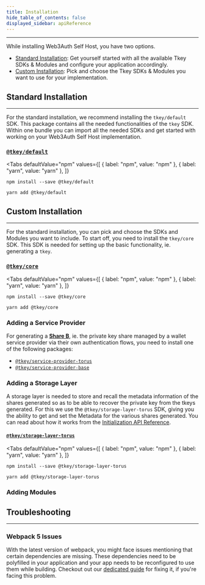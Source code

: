 ```yaml
---
title: Installation
hide_table_of_contents: false
displayed_sidebar: apiReference
---
```


---



While installing Web3Auth Self Host, you have two options.

- [Standard Installation](#standard-installation): Get yourself started with all the available Tkey SDKs & Modules and configure your application
  accordingly.
- [Custom Installation](#custom-installation): Pick and choose the Tkey SDKs & Modules you want to use for your implementation.

## Standard Installation

---

For the standard installation, we recommend installing the `tkey/default` SDK. This package contains all the needed functionalities of the `tkey` SDK.
Within one bundle you can import all the needed SDKs and get started with working on your Web3Auth Self Host implementation.

### [`@tkey/default`](https://www.npmjs.com/package/@tkey/default)

<Tabs
  defaultValue="npm"
  values={[
    { label: "npm", value: "npm" },
    { label: "yarn", value: "yarn" },
  ]}
>

<TabItem value="npm">

```shell
npm install --save @tkey/default
```

</TabItem>

<TabItem value="yarn">

```shell
yarn add @tkey/default
```

</TabItem>

</Tabs>

## Custom Installation

---

For the standard installation, you can pick and choose the SDKs and Modules you want to include. To start off, you need to install the `tkey/core`
SDK. This SDK is needed for setting up the basic functionality, ie. generating a `tkey`.

### [`@tkey/core`](https://www.npmjs.com/package/@tkey/core)

<Tabs
  defaultValue="npm"
  values={[
    { label: "npm", value: "npm" },
    { label: "yarn", value: "yarn" },
  ]}
>

<TabItem value="npm">

```shell
npm install --save @tkey/core
```

</TabItem>

<TabItem value="yarn">

```shell
yarn add @tkey/core
```

</TabItem>

</Tabs>

### Adding a Service Provider

For generating a [**Share B**](./introduction), ie. the private key share managed by a wallet service provider via their own authentication flows, you
need to install one of the following packages:

- [`@tkey/service-provider-torus`](service-provider#base-service-provider)
- [`@tkey/service-provider-base`](service-provider#torus-service-provider)

### Adding a Storage Layer

A storage layer is needed to store and recall the metadata information of the shares generated so as to be able to recover the private key from the
tkeys generated. For this we use the `@tkey/storage-layer-torus` SDK, giving you the ability to get and set the Metadata for the various shares
generated. You can read about how it works from the [Initialization API Reference](./initialization).

#### [`@tkey/storage-layer-torus`](https://www.npmjs.com/package/@tkey/storage-layer-torus)

<Tabs
  defaultValue="npm"
  values={[
    { label: "npm", value: "npm" },
    { label: "yarn", value: "yarn" },
  ]}
>

<TabItem value="npm">

```shell
npm install --save @tkey/storage-layer-torus
```

</TabItem>

<TabItem value="yarn">

```shell
yarn add @tkey/storage-layer-torus
```

</TabItem>

</Tabs>

### Adding Modules

<ModulesDescription />

## Troubleshooting

---

### Webpack 5 Issues

With the latest version of webpack, you might face issues mentioning that certain dependencies are missing. These dependencies need to be polyfilled
in your application and your app needs to be reconfigured to use them while building. Checkout out our
[dedicated guide](/troubleshooting/webpack-issues) for fixing it, if you're facing this problem.
